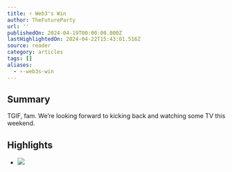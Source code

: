 ```yaml
---
title: ⚡️ Web3's Win
author: TheFutureParty
url: ''
publishedOn: 2024-04-19T00:00:00.000Z
lastHighlightedOn: 2024-04-22T15:43:01.516Z
source: reader
category: articles
tags: []
aliases:
  - ⚡️-web3s-win
---
```

## Summary

TGIF, fam. We’re looking forward to kicking back and watching some TV this weekend.

## Highlights
- ![](https://media.beehiiv.com/cdn-cgi/image/fit=scale-down,format=auto,onerror=redirect,quality=80/uploads/asset/file/d2db5f61-e30f-4d31-84ee-77a627acce9f/David_Lynch_positivity.jpg?t=1713498719)
